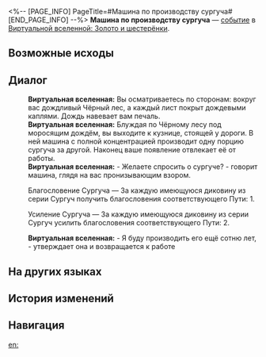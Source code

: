 <%-- [PAGE_INFO]
PageTitle=#Машина по производству сургуча#
[END_PAGE_INFO] --%>
{{Дополнить}}
{{ВВ Событие Инфобокс
|id                 = 20501
|Название           = 
|Изображение        = Событие ВВ По умолчанию.png
|Испытание_в_вв     = 
|Испытание_в_рое    = 
|Испытание_в_зиш    = Неизвестно
|Испытание_в_рв     = 
|Испытание_в_облнеп = 
|Требования         = 
|Пред               = 
|След               = 
|Упоминания         = 
|Порядок            = 013
|Порядок_рв         = 
}}
'''Машина по производству сургуча''' — [[Виртуальная вселенная/События|событие]] в [[Виртуальная вселенная: Золото и шестерёнки|Виртуальной вселенной: Золото и шестерёнки]].

==Возможные исходы==
{{Возможные исходы
|Выбор_1 = Выплавка Сургуча
|Результат_1 = Отказаться от диковины из серии Сургуч и получить благословения соответствующего Пути: 3.
|Путь_1   = Эрудиция

|Выбор_2 = Благословение Сургуча
|Результат_2 = За каждую имеющуюся диковину из серии Сургуч получить благословения соответствующего Пути: 1.

|Выбор_3 = Усиление Сургуча
|Результат_3 = За каждую имеющуюся диковину из серии Сургуч усилить благословения соответствующего Пути: 2.
}}

==Диалог==
{{Диалог Начало}}
:'''Виртуальная вселенная:''' Вы осматриваетесь по сторонам: вокруг вас дождливый Чёрный лес, а каждый лист покрыт дождевыми каплями. Дождь навевает вам печаль.
:'''Виртуальная вселенная:''' Блуждая по Чёрному лесу под моросящим дождём, вы выходите к кузнице, стоящей у дороги. В ней машина с полной концентрацией производит одну порцию сургуча за другой. Наконец ваше появление отвлекает её от работы.
:'''Виртуальная вселенная:''' - Желаете спросить о сургуче? - говорит машина, глядя на вас пронизывающим взором.
:{{Диалог|Звезда}} Благословение Сургуча &mdash; За каждую имеющуюся диковину из серии Сургуч получить благословения соответствующего Пути: 1.
:{{Диалог|Звезда}} Усиление Сургуча &mdash; За каждую имеющуюся диковину из серии Сургуч усилить благословения соответствующего Пути: 2.
:{{SU Special Dialogue|Эрудиция|Выплавка Сургуча|Отказаться от диковины из серии Сургуч и получить благословения соответствующего Пути: 3.}}
:'''Виртуальная вселенная:''' - Я буду производить его ещё сотню лет, - утверждает она и возвращается к работе
{{Диалог Конец}}

==На других языках==
{{На других языках
|en   = Sealing Wax Manufacture Machine
|zhs  = 火漆制造机
|zht  = 火漆製造機
|ja   = {{Rubi|封蝋製造機|ふうろうせいぞうき}}
|ko   = 봉랍 제조기
|es   = Máquina de producción de lacre
|fr   = Machine de production de Cire à cacheter
|ru   = Машина по производству сургуча
|th   = เครื่องผลิตขี้ผึ้ง
|vi   = Máy Tạo Nút
|de   = Maschine zur Herstellung von Siegelwachs
|id   = Mesin Produksi Sealing Wax
|pt   = Máquina de Fabricação de Cera Seladora
}}

==История изменений==
{{История изменений|3.5}}

==Навигация==
{{События ВВ Навбокс}}

[[en:]]